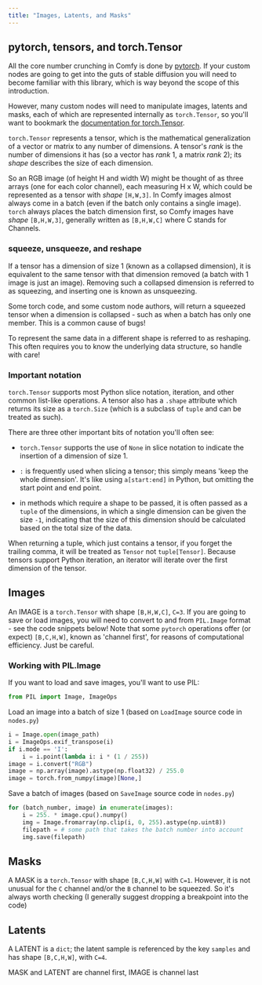 ```yaml
---
title: "Images, Latents, and Masks"
---
```


## pytorch, tensors, and torch.Tensor 

All the core number crunching in Comfy is done by [pytorch](https://pytorch.org/). If your custom nodes are going
to get into the guts of stable diffusion you will need to become familiar with this library, which is way beyond
the scope of this introduction.

However, many custom nodes will need to manipulate images, latents and masks, each of which are represented internally
as `torch.Tensor`, so you'll want to bookmark the 
[documentation for torch.Tensor](https://pytorch.org/docs/stable/tensors.html).

`torch.Tensor` represents a tensor, which is the mathematical generalization of a vector or matrix to any number of dimensions.
A tensor's _rank_ is the number of dimensions it has (so a vector has _rank_ 1, a matrix _rank_ 2); its _shape_ describes the
size of each dimension. 

So an RGB image (of height H and width W) might be thought of as three arrays (one for each color channel), each measuring H x W,
which could be represented as a tensor with _shape_ `[H,W,3]`. In Comfy images almost always come in a batch (even if the batch
only contains a single image). `torch` always places the batch dimension first, so Comfy images have _shape_ `[B,H,W,3]`, generally
written as `[B,H,W,C]` where C stands for Channels.

### squeeze, unsqueeze, and reshape

If a tensor has a dimension of size 1 (known as a collapsed dimension), it is equivalent to the same tensor with that dimension removed
(a batch with 1 image is just an image). Removing such a collapsed dimension is referred to as squeezing, and
inserting one is known as unsqueezing. 

<Warning>Some torch code, and some custom node authors, will return a squeezed tensor when a dimension is collapsed - such 
as when a batch has only one member. This is a common cause of bugs!</Warning>

To represent the same data in a different shape is referred to as reshaping. This often requires you to know
the underlying data structure, so handle with care!

### Important notation

`torch.Tensor` supports most Python slice notation, iteration, and other common list-like operations. A tensor 
also has a `.shape` attribute which returns its size as a `torch.Size` (which is a subclass of `tuple` and can 
be treated as such).

There are three other important bits of notation you'll often see:

- `torch.Tensor` supports the use of `None` in slice notation
to indicate the insertion of a dimension of size 1.

- `:` is frequently used when slicing a tensor; this simply means 'keep the whole dimension'. 
It's like using `a[start:end]` in Python, but omitting the start point and end point.

- in methods which require a shape to be passed, it is often passed as a `tuple` of the dimensions, in 
which a single dimension can be given the size `-1`, indicating that the size of this dimension should
be calculated based on the total size of the data.

<Warning>When returning a tuple, which just contains a tensor, if you forget the trailing comma, 
it will be treated as `Tensor` not `tuple[Tensor]`. Because tensors support Python iteration, 
an iterator will iterate over the first dimension of the tensor.</Warning>

## Images

An IMAGE is a `torch.Tensor` with shape `[B,H,W,C]`, `C=3`. If you are going to save or load images, you will 
need to convert to and from `PIL.Image` format - see the code snippets below! Note that some `pytorch` operations
offer (or expect) `[B,C,H,W]`, known as 'channel first', for reasons of computational efficiency. Just be careful.

### Working with PIL.Image

If you want to load and save images, you'll want to use PIL:
```python
from PIL import Image, ImageOps
```

Load an image into a batch of size 1 (based on `LoadImage` source code in `nodes.py`)
```python
i = Image.open(image_path)
i = ImageOps.exif_transpose(i)
if i.mode == 'I':
    i = i.point(lambda i: i * (1 / 255))
image = i.convert("RGB")
image = np.array(image).astype(np.float32) / 255.0
image = torch.from_numpy(image)[None,]
```

Save a batch of images (based on `SaveImage` source code in `nodes.py`)
```python     
for (batch_number, image) in enumerate(images):
    i = 255. * image.cpu().numpy()
    img = Image.fromarray(np.clip(i, 0, 255).astype(np.uint8))
    filepath = # some path that takes the batch number into account
    img.save(filepath)
```

## Masks

A MASK is a `torch.Tensor` with shape `[B,C,H,W]` with `C=1`. However, it is not unusual for the `C` channel
and/or the `B` channel to be squeezed. So it's always worth checking (I generally suggest dropping a breakpoint
into the code)

## Latents

A LATENT is a `dict`; the latent sample is referenced by the key `samples` and has shape `[B,C,H,W]`, with `C=4`.

<Tip>MASK and LATENT are channel first, IMAGE is channel last</Tip>

